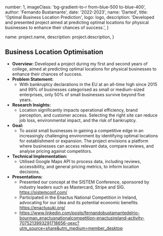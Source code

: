 
  number: 1,
  imageClass: 'bg-gradient-to-r from-blue-500 to-blue-400',
  author: 'Fernando Bustamante',
  date: '2022-2023',
  name: 'Darted',
  title: 'Optimal Business Location Prediction',
  logo: logo,
  description:
    'Developed and presented project aimed at predicting optimal locations for physical businesses to enhance their chances of success.',
}

  name: project.name,
  description: project.description,
}


## Business Location Optimisation

- **Overview:** Developed a project during my first and second years of college, aimed at predicting optimal locations for physical businesses to enhance their chances of success.
- **Problem Statement:**
  - With bankruptcy declarations in the EU at an all-time high since 2015 and 99% of businesses categorised as small or medium-sized enterprises, only 50% of small businesses survive beyond five years.
- **Research Insights:**
  - Location significantly impacts operational efficiency, brand perception, and customer access. Selecting the right site can reduce job loss, environmental impact, and the risk of bankruptcy.
- **Goal:**
  - To assist small businesses in gaining a competitive edge in an increasingly challenging environment by identifying optimal locations for establishment or expansion. The project envisions a platform where businesses can access relevant data, compare reviews, and analyse pricing against competitors.
- **Technical Implementation:**
  - Utilised Google Maps API to process data, including reviews, accessibility, and general pricing metrics, to inform location decisions.
- **Presentations:**
  - Presented our concept at the SISTEM Conference, sponsored by industry leaders such as Mastercard, Stripe and SIG. https://sistemconf.com/
  - Participated in the Enactus National Competition in Ireland, advocating for our idea and its potential economic benefits. https://enactusuki.org/
  - https://www.linkedin.com/posts/fernandobustamantedelrio-bourman_enactusnationalcompetition-enactusireland-activity-7075213993291718656-oexc?utm_source=share&utm_medium=member_desktop

<Image src={image1} alt="" />

<Image src={image2} alt="" />
